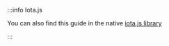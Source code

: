 :::info Iota.js

You can also find this guide in the native <a href={props.exampleURL}> iota.js library</a>

:::
